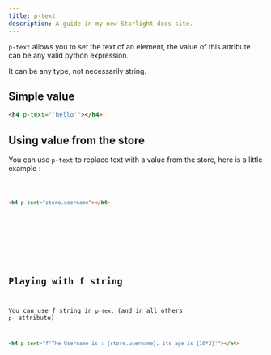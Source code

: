 ```yaml
---
title: p-text
description: A guide in my new Starlight docs site.
---
```



<script type="module" src="https://pyscript.net/releases/2024.11.1/core.js"></script>
<script type="mpy" src="/examples/p-text/example1.py" config="/examples/pyscript.json"></script>


`p-text` allows you to set the text of an element, the value of this attribute can be any valid python expression.

It can be any type, not necessarily string.

## Simple value

```html title="index.html"
<h4 p-text="'hello'"></h4>
```
<div class="result" >
    <h4 p-text="'hello'"></h4>
</div>

## Using value from the store

You can use `p-text` to replace text with a value from the store, here is a little example :

<Code code={pythonCode} lang="py" title="demo.py" />

```html title="index.html"
<h4 p-text="store.username"></h4>
```

<div class="result" >
    <h4 p-text="store.username"></h4>
</div>


## Playing with f string

You can use f string in `p-text` (and in all others `p-` attribute)
```html title="index.html"
<h4 p-text="f'The Username is : {store.username}, its age is {10*2}'"></h4>
```

<div class="result" >
    <h4 p-text="f'The Username is : {store.username}, its age is {10*2}'"></h4>
</div>




